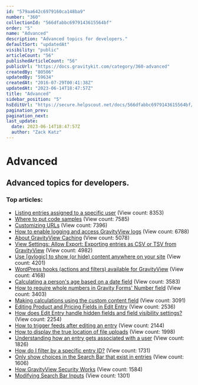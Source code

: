 ```yaml
---
id: "579aa642c6979160ca148ba9"
number: "360"
collectionId: "566dfabbc6979143615564bf"
order: "5"
name: "Advanced"
description: "Advanced topics for developers."
defaultSort: "updatedAt"
visibility: "public"
articleCount: "56"
publishedArticleCount: "56"
publicUrl: "https://docs.gravitykit.com/category/360-advanced"
createdBy: "80506"
updatedBy: "59634"
createdAt: "2016-07-29T00:41:38Z"
updatedAt: "2023-06-14T18:47:57Z"
title: "Advanced"
sidebar_position: "5"
hsEditUrl: "https://secure.helpscout.net/docs/566dfabbc6979143615564bf/article/579aa642c6979160ca148ba9"
pagination_prev: 
pagination_next: 
last_update:
  date: 2023-06-14T18:47:57Z
  author: "Zack Katz"
---
```


# Advanced

## Advanced topics for developers.

### Top articles: 

- [Listing entries assigned to a specific user](424-listing-entries-assigned-to-a-specific-user) (View count: 8353)
- [Where to put code samples](210-where-to-put-code-samples) (View count: 7585)
- [Customizing URLs](57-customizing-urls) (View count: 7396)
- [How to enable logging and access GravityView logs](213-gravityview-logging-tools) (View count: 6788)
- [About GravityView Caching](58-about-gravityview-caching) (View count: 5078)
- [View Settings: Allow Export: Exporting entries as CSV or TSV from GravityView](491-csv-export) (View count: 4982)
- [Use [gvlogic]  to show (or hide) content anywhere on your site](433-show-or-hide-content-on-your-site) (View count: 4201)
- [WordPress hooks (actions and filters) available for GravityView](340-gravityview-hooks) (View count: 4168)
- [Calculating a person's age based on a date field](407-calculating-a-persons-age-based-on-a-date-field) (View count: 3583)
- [How to require whole numbers in Gravity Forms' Number field](585-gravity-forms-integers) (View count: 3403)
- [Making calculations using the custom content field](235-making-calculations-using-the-custom-content-field) (View count: 3091)
- [Editing Product and Pricing Fields in Edit Entry](406-editing-product-and-pricing-fields) (View count: 2536)
- [How does Edit Entry handle hidden fields and field visibility settings?](678-edit-entry-hidden-fields-field-visibility) (View count: 2254)
- [How to trigger feeds after editing an entry](534-trigger-feeds-edit-entry) (View count: 2144)
- [How to display the true location of file uploads](397-how-to-display-the-true-location-of-file-uploads) (View count: 1998)
- [Understanding how an entry gets associated with a user](717-understanding-how-an-entry-gets-associated-with-a-user) (View count: 1826)
- [How do I filter by a specific entry ID?](568-searching-by-entry-id) (View count: 1731)
- [Only show choices in the Search Bar that exist in entries](701-show-choices-that-exist) (View count: 1606)
- [How GravityView Security Works](288-how-gravityview-security-works) (View count: 1584)
- [Modifying Search Bar Inputs](664-modifying-search-bar-inputs) (View count: 1301)


